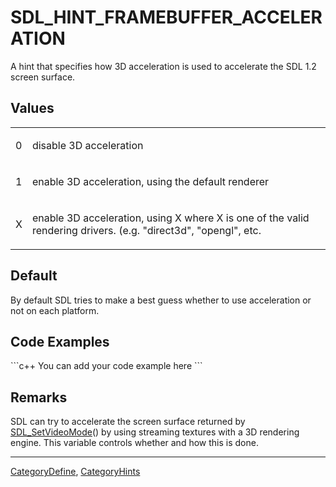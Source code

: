 <!-- pragma section-numbers off -->
<!-- pragma camelcase off -->

= SDL_HINT_FRAMEBUFFER_ACCELERATION =
A hint that specifies how 3D acceleration is used to accelerate the SDL 1.2 screen surface.


== Values ==
{|
|0
|disable 3D acceleration
|-
|1
|enable 3D acceleration, using the default renderer
|-
|X
|enable 3D acceleration, using X where X is one of the valid rendering drivers.  (e.g. "direct3d", "opengl", etc.
|}

== Default ==
By default SDL tries to make a best guess whether to use acceleration or not on each platform.

== Code Examples ==
```c++
You can add your code example here
```

== Remarks ==
SDL can try to accelerate the screen surface returned by [[SDL_SetVideoMode]]() by using streaming textures with a 3D rendering engine.  This variable controls whether and how this is done.

----
[[CategoryDefine]], [[CategoryHints]]

